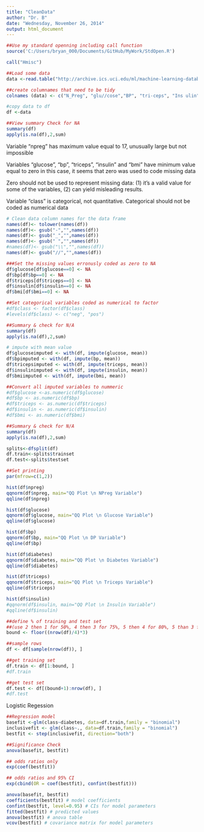 ```yaml
---
title: "CleanData"
author: "Dr. B"
date: "Wednesday, November 26, 2014"
output: html_document
---
```



```r
##Use my standard openning including call function
source('C:/Users/bryan_000/Documents/GitHub/MyWork/StdOpen.R')

call("Hmisc")
```


```r
##Load some data 
data <-read.table("http://archive.ics.uci.edu/ml/machine-learning-databases/pima-indians-diabetes/pima-indians-diabetes.data", header=F, sep=",")

##create columnames that need to be tidy
colnames (data) <- c("N_Preg", "glu//cose","BP", "tri-ceps", "Ins ulin", "bmi", "diabetes", "AGE", "clas s ")

#copy data to df
df <-data

##View summary Check for NA
summary(df)
apply(is.na(df),2,sum)
```

Variable "npreg" has maximum value equal to 17, unusually large but not impossible

Variables "glucose", "bp", "triceps", "insulin" and "bmi" have minimum value equal to zero      in this case, it seems that zero was used to code missing data

Zero should not be used to represent missing data: (1) it's a valid value for some of the variables, (2) can yield misleading results.

Variable "class" is categorical, not quantitative.  Categorical should not be coded as numerical data
        
```r
# Clean data column names for the data frame
names(df)<- tolower(names(df))
names(df)<- gsub("-","",names(df))
names(df)<- gsub("_","",names(df))
names(df)<- gsub(" ","",names(df))
#names(df)<- gsub("\\","",names(df))
names(df)<- gsub("//","",names(df))

###Set the missing values erronusly coded as zero to NA
df$glucose[df$glucose==0] <- NA
df$bp[df$bp==0] <- NA
df$triceps[df$triceps==0] <- NA
df$insulin[df$insulin==0] <- NA
df$bmi[df$bmi==0] <- NA

##Set categorical variables coded as numerical to factor
#df$class <- factor(df$class) 
#levels(df$class) <- c("neg", "pos")

##Summary & check for N/A
summary(df)
apply(is.na(df),2,sum)

# impute with mean value
df$glucoseimputed <- with(df, impute(glucose, mean))
df$bpimputed <- with(df, impute(bp, mean))
df$tricepsimputed <- with(df, impute(triceps, mean))
df$insulinimputed <- with(df, impute(insulin, mean))
df$bmiimputed <- with(df, impute(bmi, mean))

##Convert all imputed variables to nummeric
#df$glucose <-as.numeric(df$glucose)
#df$bp <- as.numeric(df$bp)
#df$triceps <- as.numeric(df$triceps)
#df$insulin <- as.numeric(df$insulin)
#df$bmi <- as.numeric(df$bmi)

##Summary & check for N/A
summary(df)
apply(is.na(df),2,sum)
```


```r
splits<-dfsplit(df)
df.train<-splits$trainset
df.test<-splits$testset
```


```r
##Set printing
par(mfrow=c(1,2))

hist(df$npreg)
qqnorm(df$npreg, main="QQ Plot \n NPreg Variable")
qqline(df$npreg)

hist(df$glucose)
qqnorm(df$glucose, main="QQ Plot \n Glucose Variable")
qqline(df$glucose)

hist(df$bp)
qqnorm(df$bp, main="QQ Plot \n DP Variable")
qqline(df$bp)

hist(df$diabetes)
qqnorm(df$diabetes, main="QQ Plot \n Diabetes Variable")
qqline(df$diabetes)

hist(df$triceps)
qqnorm(df$triceps, main="QQ Plot \n Triceps Variable")
qqline(df$triceps)

hist(df$insulin)
#qqnorm(df$insulin, main="QQ Plot \n Insulin Variable")
#qqline(df$insulin)
```

```r
##define % of training and test set 
##(use 2 then 1 for 50%, 4 then 3 for 75%, 5 then 4 for 80%, 5 than 3 for 60%, 5 than 4.5 for 90%)
bound <- floor((nrow(df)/4)*3)         

##sample rows 
df <- df[sample(nrow(df)), ]  

##get training set
df.train <- df[1:bound, ]   
#df.train

##get test set
df.test <- df[(bound+1):nrow(df), ]    
#df.test
```

Logistic Regession
```r
##Regression model
basefit <-glm(class~diabetes, data=df.train,family = "binomial")
inclusivefit <- glm(class~., data=df.train,family = "binomial")
bestfit <- step(inclusivefit, direction="both")

##Significance Check
anova(basefit, bestfit)

## odds ratios only
exp(coef(bestfit))

## odds ratios and 95% CI
exp(cbind(OR = coef(bestfit), confint(bestfit)))

anova(basefit, bestfit)
coefficients(bestfit) # model coefficients
confint(bestfit, level=0.95) # CIs for model parameters 
fitted(bestfit) # predicted values
anova(bestfit) # anova table 
vcov(bestfit) # covariance matrix for model parameters 
```